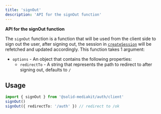 ```yaml
---
title: 'signOut'
description: 'API for the signOut function'
---
```


**API for the signOut function**

The `signOut` function is a function that will be used from the client side to sign out the user, after signing out, the session in [`createSession`](/auth/createsession) will be refetched and updated accordingly. This function takes 1 argument:

- `options` - An object that contains the following properties:
  - `redirectTo` - A string that represents the path to redirect to after signing out, defaults to `/`

## Usage

```ts
import { signOut } from '@solid-mediakit/auth/client'
signOut()
signOut({ redirectTo: '/auth' }) // redirect to /ok
```
